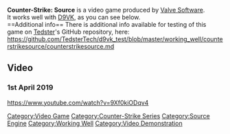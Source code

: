 <strong>Counter-Strike: Source</strong> is a video game produced by [[Valve Software]].
<br />
It works well with [[D9VK]], as you can see below.
<br />
==Additional info==
There is additional info available for testing of this game on [[User:Tedster|Tedster]]'s GitHub repository, here:
<br />
https://github.com/TedsterTech/d9vk_test/blob/master/working_well/counterstrikesource/counterstrikesource.md

==Video==
===1st April 2019===
<youtube>https://www.youtube.com/watch?v=9Xf0kiODqv4</youtube>

[[Category:Video Game]]
[[Category:Counter-Strike Series]]
[[Category:Source Engine]]
[[Category:Working Well]]
[[Category:Video Demonstration]]
